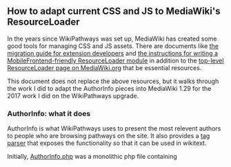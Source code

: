 == How to adapt current CSS and JS to MediaWiki's ResourceLoader ==

In the years since WikiPathways was set up, MediaWiki has created some good tools for managing CSS and JS assets.  There are documents like [https://www.mediawiki.org/wiki/ResourceLoader/Migration_guide_for_extension_developers the migration guide for extension developers] and [https://www.mediawiki.org/wiki/ResourceLoader/Writing_a_MobileFrontend_friendly_ResourceLoader_module the instructions for writing a MobileFrontend-friendly ResourceLoader module] in addition to the [https://www.mediawiki.org/wiki/ResourceLoader top-level ResourceLoader page on MediaWiki.org] that be essential resources.

This document does not replace the above resources, but it walks through the work I did to adapt the AuthorInfo pieces into MediaWiki 1.29 for the 2017 work I did on the WikiPathways upgrade.

=== AuthorInfo: what it does ===

AuthorInfo is what WikiPathways uses to present the most relevent authors to people who are browsing pathways on the site.  It also provides a [https://www.mediawiki.org/wiki/Manual:Tag_extensions tag parser] that exposes the functionality so that it can be used in wikitext.

Initially, [https://github.com/wikipathways/wikipathways.org/blob/master/wpi/extensions/AuthorInfo/AuthorInfo.php AuthorInfo.php] was a monolithic php file containing 
